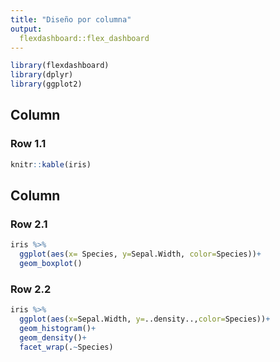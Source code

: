 ```yaml
---
title: "Diseño por columna"
output: 
  flexdashboard::flex_dashboard
---
```


```r
library(flexdashboard)
library(dplyr)
library(ggplot2)
```

Column
-------------------------------------------
### Row 1.1

```r
knitr::kable(iris)
```


Column
-------------------------------------------
### Row 2.1
```r
iris %>%
  ggplot(aes(x= Species, y=Sepal.Width, color=Species))+
  geom_boxplot()
```

### Row 2.2
```r
iris %>%
  ggplot(aes(x=Sepal.Width, y=..density..,color=Species))+
  geom_histogram()+
  geom_density()+
  facet_wrap(.~Species)
```


